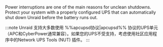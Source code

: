 Power interruptions are one of the main reasons for unclean shutdowns. Protect your system with a properly configured UPS that can automatically shut down Unraid before the battery runs out.

:::note
Unraid 支持大多数使用 %%apcupsd协议|apcupsd%% 协议的UPS单元（APC和CyberPower通常兼容）。如果您的UPS不受支持，考虑使用社区应用程序中的Network UPS Tools (NUT) 插件。
:::
